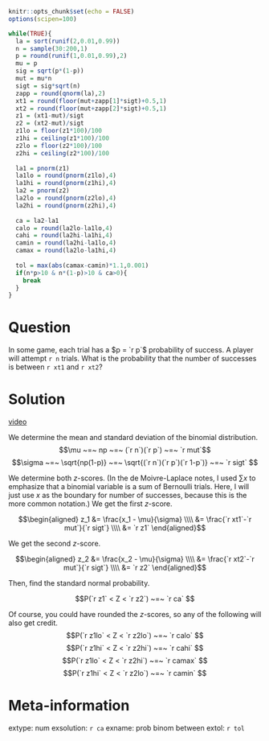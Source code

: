 ```r
knitr::opts_chunk$set(echo = FALSE)
options(scipen=100)

while(TRUE){
  la = sort(runif(2,0.01,0.99))
  n = sample(30:200,1)
  p = round(runif(1,0.01,0.99),2)
  mu = p
  sig = sqrt(p*(1-p))
  mut = mu*n
  sigt = sig*sqrt(n)
  zapp = round(qnorm(la),2)
  xt1 = round(floor(mut+zapp[1]*sigt)+0.5,1)
  xt2 = round(floor(mut+zapp[2]*sigt)+0.5,1)
  z1 = (xt1-mut)/sigt
  z2 = (xt2-mut)/sigt
  z1lo = floor(z1*100)/100
  z1hi = ceiling(z1*100)/100
  z2lo = floor(z2*100)/100
  z2hi = ceiling(z2*100)/100
  
  la1 = pnorm(z1)
  la1lo = round(pnorm(z1lo),4)
  la1hi = round(pnorm(z1hi),4)
  la2 = pnorm(z2)
  la2lo = round(pnorm(z2lo),4)
  la2hi = round(pnorm(z2hi),4)
  
  ca = la2-la1
  calo = round(la2lo-la1lo,4)
  cahi = round(la2hi-la1hi,4)
  camin = round(la2hi-la1lo,4)
  camax = round(la2lo-la1hi,4)
  
  tol = max(abs(camax-camin)*1.1,0.001)
  if(n*p>10 & n*(1-p)>10 & ca>0){
    break
  }
}
```

Question
========

In some game, each trial has a $p = `r p`$ probability of success. A player will attempt `r n` trials. What is the probability that the number of successes is between `r xt1` and `r xt2`?

Solution
========

[video](https://vimeo.com/531944376){target="_blank"}

We determine the mean and standard deviation of the binomial distribution.
$$\mu ~=~ np ~=~ (`r n`)(`r p`) ~=~ `r mut`$$
$$\sigma ~=~ \sqrt{np(1-p)} ~=~ \sqrt{(`r n`)(`r p`)(`r 1-p`)} ~=~ `r sigt` $$

We determine both $z$-scores. (In the de Moivre-Laplace notes, I used $\sum x$ to emphasize that a binomial variable is a sum of Bernoulli trials. Here, I will just use $x$ as the boundary for number of successes, because this is the more common notation.) We get the first $z$-score.

$$\begin{aligned}
z_1 &= \frac{x_1 - \mu}{\sigma} \\\\
&= \frac{`r xt1`-`r mut`}{`r sigt`} \\\\
&= `r z1`
\end{aligned}$$

We get the second $z$-score.

$$\begin{aligned}
z_2 &= \frac{x_2 - \mu}{\sigma} \\\\
&= \frac{`r xt2`-`r mut`}{`r sigt`} \\\\
&= `r z2`
\end{aligned}$$

Then, find the standard normal probability.

$$P(`r z1` < Z < `r z2`) ~=~ `r ca` $$

Of course, you could have rounded the $z$-scores, so any of the following will also get credit.
$$P(`r z1lo` < Z < `r z2lo`) ~=~ `r calo` $$
$$P(`r z1hi` < Z < `r z2hi`) ~=~ `r cahi` $$
$$P(`r z1lo` < Z < `r z2hi`) ~=~ `r camax` $$
$$P(`r z1hi` < Z < `r z2lo`) ~=~ `r camin` $$




Meta-information
================
extype: num
exsolution: `r ca`
exname: prob binom between
extol: `r tol`
